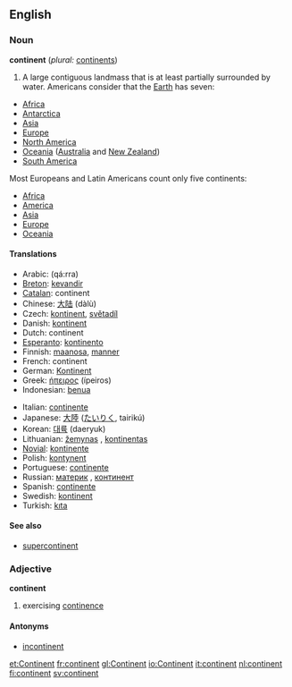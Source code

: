 ==English==

===Noun===
'''continent''' (''plural:'' [[continents]])

#A large contiguous landmass that is at least partially surrounded by water. Americans consider that the [[Earth]] has seven:
*[[Africa]]
*[[Antarctica]]
*[[Asia]]
*[[Europe]]
*[[North America]]
*[[Oceania]] ([[Australia]] and [[New Zealand]])
*[[South America]]

Most Europeans and Latin Americans count only five continents:
*[[Africa]]
*[[America]]
*[[Asia]]
*[[Europe]]
*[[Oceania]]

====Translations====
{{top}}
*Arabic: {{ARchar|[[قارة]]}} (qá:rra) {{f}}
*[[Breton]]: [[kevandir]] {{m}}
*[[Catalan]]: continent {{m}}
*Chinese: [[大陆]] (dàlù)
*Czech: [[kontinent]], [[světadíl]] {{m}}
*Danish: [[kontinent]]
*Dutch: continent {{n}}
*[[Esperanto]]: [[kontinento]]
*Finnish: [[maanosa]], [[manner#Finnish|manner]]
*French: continent {{m}}
*German: [[Kontinent]] {{m}}
*Greek: [[ήπειρος]] (ípeiros) {{f}}
*Indonesian: [[benua]]
{{mid}}
*Italian: [[continente]] {{m}}
*Japanese: [[大陸]] ([[たいりく]], tairikú)
*Korean: [[대륙]] (daeryuk)
*Lithuanian: [[žemynas]] {{m}}, [[kontinentas]] {{m}}
*[[Novial]]: [[kontinente]] 
*Polish: [[kontynent]] {{m}}
*Portuguese: [[continente]] {{m}}
*Russian: [[материк]] {{m}}, [[континент]] {{m}} 
*Spanish: [[continente]] {{m}}
*Swedish: [[kontinent]]
*Turkish: [[kıta]]
{{bottom}}

====See also====
*[[supercontinent]]

===Adjective===
'''continent'''
# exercising [[continence]]
====Antonyms====
*[[incontinent]]

[[et:Continent]]
[[fr:continent]]
[[gl:Continent]]
[[io:Continent]]
[[it:continent]]
[[nl:continent]]
[[fi:continent]]
[[sv:continent]]